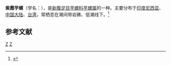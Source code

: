 {{Speciesbox 
| taxon = Conus flavidus
| authority = Lamarck, 1810
| image = Conus_flavidus.shell001.jpg
}}
'''紫霞芋螺'''（学名：''{{lang|la|Conus flavidus}}''），是[[新腹足目|新腹足目]][[芋螺科|芋螺科]][[芋螺属|芋螺属]]的一种。主要分布于[[印度尼西亚|印度尼西亚]]、[[中国大陆|中国大陆]]、[[台湾|台湾]]，常栖息在潮间带岩礁、低潮线下。<ref>{{cite web|url=http://shell.sinica.edu.tw/chinese/shellbase_detail.php?science_no=1549|title=国际贝库：紫霞芋螺|publisher=台湾贝类资料库|accessdate=2009-08-11|archive-date=2016-03-04|archive-url=https://web.archive.org/web/20160304111451/http://shell.sinica.edu.tw/chinese/shellbase_detail.php?science_no=1549|dead-url=no}}</ref>

== 参考文献 ==
{{reflist}}
{{Taxonbar}}

[[Category:芋螺属|Z]]
[[Category:1810年描述的动物|Z]]
